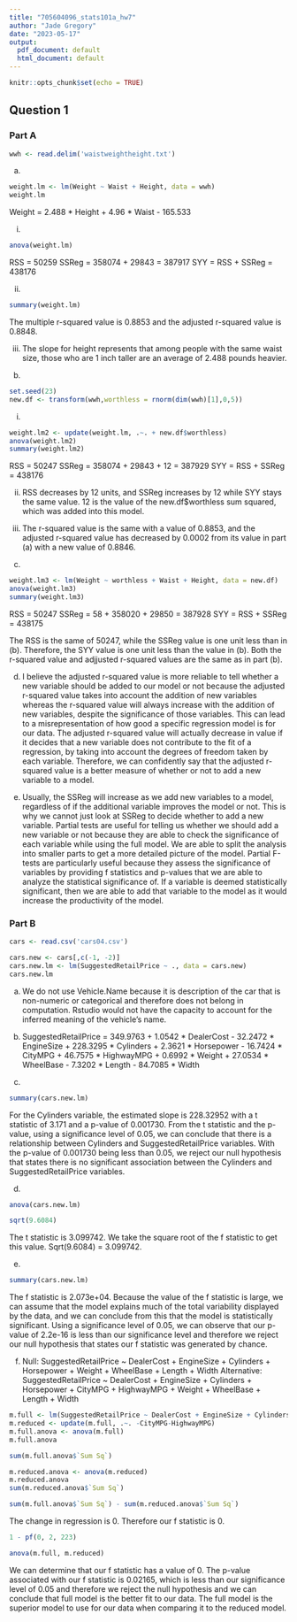 ```yaml
---
title: "705604096_stats101a_hw7"
author: "Jade Gregory"
date: "2023-05-17"
output:
  pdf_document: default
  html_document: default
---
```


```r
knitr::opts_chunk$set(echo = TRUE)
```

## Question 1
### Part A
```r
wwh <- read.delim('waistweightheight.txt')
```

a)
```r
weight.lm <- lm(Weight ~ Waist + Height, data = wwh)
weight.lm
```

Weight = 2.488 * Height + 4.96 * Waist - 165.533

i.
```r
anova(weight.lm)
```


RSS = 50259
SSReg = 358074 + 29843 = 387917
SYY = RSS + SSReg = 438176

ii.
```r
summary(weight.lm)
```

The multiple r-squared value is 0.8853 and the adjusted r-squared value is 0.8848.

iii.
The slope for height represents that among people with the same waist size, those who are 1 inch taller are an average of 2.488 pounds heavier.

b)
```r
set.seed(23)
new.df <- transform(wwh,worthless = rnorm(dim(wwh)[1],0,5))
```

i. 
```r
weight.lm2 <- update(weight.lm, .~. + new.df$worthless)
anova(weight.lm2)
summary(weight.lm2)
```

RSS = 50247
SSReg = 358074 + 29843 + 12 = 387929
SYY = RSS + SSReg = 438176

ii. 
RSS decreases by 12 units, and SSReg increases by 12 while SYY stays the same value. 12 is the value of the new.df$worthless sum squared, which was added into this model.

iii.
The r-squared value is the same with a value of 0.8853, and the adjusted r-squared value has decreased by 0.0002 from its value in part (a) with a new value of 0.8846.

c)
```r
weight.lm3 <- lm(Weight ~ worthless + Waist + Height, data = new.df)
anova(weight.lm3)
summary(weight.lm3)
```


RSS = 50247
SSReg = 58 + 358020 + 29850 = 387928
SYY = RSS + SSReg = 438175

The RSS is the same of 50247, while the SSReg value is one unit less than in (b). Therefore, the SYY value is one unit less than the value in (b). Both the r-squared value and adjjusted r-squared values are the same as in part (b).

d)
I believe the adjusted r-squared value is more reliable to tell whether a new variable should be added to our model or not because the adjusted r-squared value takes into account the addition of new variables whereas the r-squared value will always increase with the addition of new variables, despite the significance of those variables. This can lead to a misrepresentation of how good a specific regression model is for our data. The adjusted r-squared value will actually decrease in value if it decides that a new variable does not contribute to the fit of a regression, by taking into account the degrees of freedom taken by each variable. Therefore, we can confidently say that the adjusted r-squared value is a better measure of whether or not to add a new variable to a model. 

e)
Usually, the SSReg will increase as we add new variables to a model, regardless of if the additional variable improves the model or not. This is why we cannot just look at SSReg to decide whether to add a new variable. Partial tests are useful for telling us whether we should add a new variable or not because they are able to check the significance of each variable while using the full model. We are able to split the analysis into smaller parts to get a more detailed picture of the model. Partial F-tests are particularly useful because they assess the significance of variables by providing f statistics and p-values that we are able to analyze the statistical significance of. If a variable is deemed statistically significant, then we are able to add that variable to the model as it would increase the productivity of the model.


### Part B
```r
cars <- read.csv('cars04.csv')
```

```r
cars.new <- cars[,c(-1, -2)]
cars.new.lm <- lm(SuggestedRetailPrice ~ ., data = cars.new)
cars.new.lm 
```

a)
We do not use Vehicle.Name because it is description of the car that is non-numeric or categorical and therefore does not belong in computation. Rstudio would not have the capacity to account for the inferred meaning of the vehicle's name.

b)
SuggestedRetailPrice = 349.9763 + 1.0542 * DealerCost - 32.2472 * EngineSize + 228.3295 * Cylinders + 2.3621 * Horsepower - 16.7424 * CityMPG + 46.7575 * HighwayMPG + 0.6992 * Weight + 27.0534 * WheelBase - 7.3202 * Length - 84.7085 * Width

c)
```r
summary(cars.new.lm)
```

For the Cylinders variable, the estimated slope is 228.32952 with a t statistic of 3.171 and a p-value of 0.001730. From the t statistic and the p-value, using a significance level of 0.05, we can conclude that there is a relationship between Cylinders and SuggestedRetailPrice variables. With the p-value of 0.001730 being less than 0.05, we reject our null hypothesis that states there is no significant association between the Cylinders and SuggestedRetailPrice variables.

d)
```r
anova(cars.new.lm)
```
```r
sqrt(9.6084)
```


The t statistic is 3.099742. We take the square root of the f statistic to get this value. Sqrt(9.6084) = 3.099742.

e)
```r
summary(cars.new.lm)
```

The f statistic is 2.073e+04. Because the value of the f statistic is large, we can assume that the model explains much of the total variability displayed by the data, and we can conclude from this that the model is statistically significant. Using a significance level of 0.05, we can observe that our p-value of 2.2e-16 is less than our significance level and therefore we reject our null hypothesis that states our f statistic was generated by chance. 

f)
Null: SuggestedRetailPrice ~ DealerCost + EngineSize + Cylinders + Horsepower + Weight + WheelBase + Length + Width
Alternative: SuggestedRetailPrice ~ DealerCost + EngineSize + Cylinders + Horsepower + CityMPG + HighwayMPG + Weight + WheelBase + Length + Width
```r
m.full <- lm(SuggestedRetailPrice ~ DealerCost + EngineSize + Cylinders + Horsepower + CityMPG + HighwayMPG + Weight + WheelBase + Length + Width, data = cars.new)
m.reduced <- update(m.full, .~. -CityMPG-HighwayMPG)
m.full.anova <- anova(m.full)
m.full.anova
```

```r
sum(m.full.anova$`Sum Sq`)
```

```r
m.reduced.anova <- anova(m.reduced)
m.reduced.anova
sum(m.reduced.anova$`Sum Sq`)
```

```r
sum(m.full.anova$`Sum Sq`) - sum(m.reduced.anova$`Sum Sq`)
```

The change in regression is 0. Therefore our f statistic is 0.

```r
1 - pf(0, 2, 223)
```

```r
anova(m.full, m.reduced)
```

We can determine that our f statistic has a value of 0. The p-value associated with our f statistic is 0.02165, which is less than our significance level of 0.05 and therefore we reject the null hypothesis and we can conclude that full model is the better fit to our data. The full model is the superior model to use for our data when comparing it to the reduced model.

